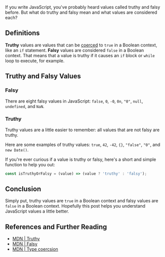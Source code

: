 
If you write JavaScript, you've probably heard values called truthy and falsy before. But what do truthy and falsy mean and what values are considered each?

## Definitions

**Truthy** values are values that can be [coerced](https://developer.mozilla.org/en-US/docs/Glossary/Type_Conversion) to `true` in a Boolean context, like an `if` statement. **Falsy** values are considered `false` in a Boolean context. That means that a value is truthy if it causes an `if` block or `while` loop to execute, for example.

## Truthy and Falsy Values

### Falsy

There are eight falsy values in JavaScript: `false`, `0`, `-0`, `0n`, `"0"`, `null`, `undefined`, and `NaN`.

### Truthy

Truthy values are a little easier to remember: all values that are not falsy are truthy.

Here are some examples of truthy values: `true`, `42`, `-42`, `{}`, `"false"`, `"0"`, and `new Date()`.

If you're ever curious if a value is truthy or falsy, here's a short and simple function to help you out:

```javascript
const isTruthyOrFalsy = (value) => (value ? 'truthy' : 'falsy');
```

## Conclusion

Simply put, truthy values are `true` in a Boolean context and falsy values are `false` in a Boolean context. Hopefully this post helps you understand JavaScript values a little better.

<OpenToWork />

<ConnectSection />

## References and Further Reading

-   [MDN | Truthy](https://developer.mozilla.org/en-US/docs/Glossary/Truthy)
-   [MDN | Falsy](https://developer.mozilla.org/en-US/docs/Glossary/Falsy)
-   [MDN | Type coercsion](https://developer.mozilla.org/en-US/docs/Glossary/Type_Conversion)
